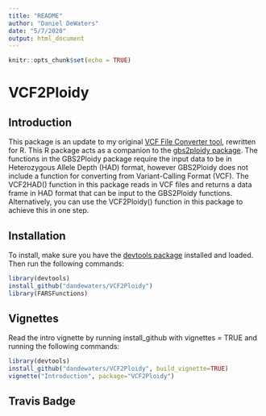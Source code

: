 ```yaml
---
title: "README"
author: "Daniel DeWaters"
date: "5/7/2020"
output: html_document
---
```


```r
knitr::opts_chunk$set(echo = TRUE)
```

# VCF2Ploidy

## Introduction

This package is an update to my original [VCF File Converter tool](https://github.com/dandewaters/VCF-File-Converter), rewritten for R. This R package acts as a companion to the [gbs2ploidy package](https://cran.r-project.org/package=gbs2ploidy). The functions in the GBS2Ploidy package require the input data to be in Heterozygous Allele Depth (HAD) format, however GBS2Ploidy does not include a function for converting from Variant-Calling Format (VCF). The VCF2HAD() function in this package reads in VCF files and returns a data frame in HAD format that can be input to the GBS2Ploidy functions. Alternatively, you can use the VCF2Ploidy() function in this package to achieve this in one step.

## Installation
 
To install, make sure you have the [devtools package](https://cran.r-project.org/package=devtools) installed and loaded. Then run the following commands:

```r
library(devtools)
install_github("dandewaters/VCF2Ploidy")
library(FARSFunctions)
```

## Vignettes

Read the intro vignette by running install_github with vignettes = TRUE and running the following commands:

```r
library(devtools)
install_github("dandewaters/VCF2Ploidy", build_vignette=TRUE)
vignette("Introduction", package="VCF2Ploidy")
```

## Travis Badge
